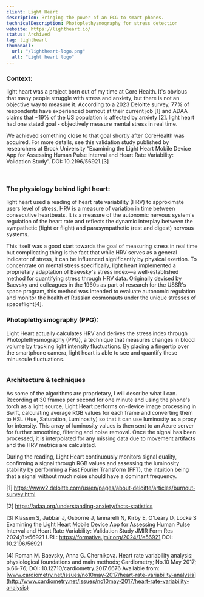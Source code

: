 ```yaml
---
client: Light Heart
description: Bringing the power of an ECG to smart phones.
technicalDescription: Photoplethysmography for stress detection
website: https://lightheart.io/
status: Archived
tag: lightheart
thumbnail:
  url: "/lightheart-logo.png"
  alt: "Light heart logo"
---
```


### Context:

light heart was a project born out of my time at Core Health. It's obvious that many people struggle with stress and anxiety, but there is not an objective way to measure it. According to a 2023 Deloitte survey, 77% of respondents have experienced burnout at their current job [1] and ADAA claims that ~19% of the US population is affected by anxiety [2]. light heart had one stated goal - objectively measure mental stress in real time.

We achieved something close to that goal shortly after CoreHealth was acquired. For more details, see this validation study published by researchers at Brock University “Examining the Light Heart Mobile Device App for Assessing Human Pulse Interval and Heart Rate Variability: Validation Study”. DOI: 10.2196/56921.[3]

<div class="grid grid-cols-2 gap-2">
  <img
    src="/lh-1.png"
    alt=""
  />
  <img
    src="/lh-2.png"
    alt=""
  />
</div>

### The physiology behind light heart:

light heart used a reading of heart rate variability (HRV) to approximate users level of stress. HRV is a measure of variation in time between consecutive heartbeats. It is a measure of the autonomic nervous system's regulation of the heart rate and reflects the dynamic interplay between the sympathetic (fight or flight) and parasympathetic (rest and digest) nervous systems.

This itself was a good start towards the goal of measuring stress in real time but complicating thing is the fact that while HRV serves as a general indicator of stress, it can be influenced significantly by physical exertion. To concentrate on mental stress specifically, light heart implemented a proprietary adaptation of Baevsky's stress index—a well-established method for quantifying stress through HRV data. Originally devised by Baevsky and colleagues in the 1960s as part of research for the USSR's space program, this method was intended to evaluate autonomic regulation and monitor the health of Russian cosmonauts under the unique stresses of spaceflight[4].

### Photoplethysmography (PPG):

Light Heart actually calculates HRV and derives the stress index through Photoplethysmography (PPG), a technique that measures changes in blood volume by tracking light intensity fluctuations. By placing a fingertip over the smartphone camera, light heart is able to see and quantify these minuscule fluctuations.

<img
  class="w-full"
    src="/lh-vs-ecg.png"
    alt=""
  />

### Architecture & techniques

As some of the algorithms are proprietary, I will describe what I can. Recording at 30 frames per second for one minute and using the phone's torch as a light source, Light Heart performs on-device image processing in Swift, calculating average RGB values for each frame and converting them to HSL (Hue, Saturation, Luminosity) so that it can use luminosity as a proxy for intensity. This array of luminosity values is then sent to an Azure server for further smoothing, filtering and noise removal. Once the signal has been processed, it is interpolated for any missing data due to movement artifacts and the HRV metrics are calculated.

During the reading, Light Heart continuously monitors signal quality, confirming a signal through RGB values and assessing the luminosity stability by performing a Fast Fourier Transform (FFT), the intuition being that a signal without much noise should have a dominant frequency.



[1] https://www2.deloitte.com/us/en/pages/about-deloitte/articles/burnout-survey.html

[2] https://adaa.org/understanding-anxiety/facts-statistics

[3] Klassen S, Jabbar J, Osborne J, Iannarelli N, Kirby E, O'Leary D, Locke S
Examining the Light Heart Mobile Device App for Assessing Human Pulse Interval and Heart Rate Variability: Validation Study
JMIR Form Res 2024;8:e56921
URL: https://formative.jmir.org/2024/1/e56921
DOI: 10.2196/56921

[4]  Roman M. Baevsky, Anna G. Chernikova. Heart rate variability analysis: physiological foundations and main methods; Cardiometry; No.10 May 2017; p.66-76; DOI: 10.12710/cardiometry.2017.6676 Available from: [www.cardiometry.net/issues/no10may-2017/heart-rate-variability-analysis](http://www.cardiometry.net/issues/no10may-2017/heart-rate-variability-analysis)